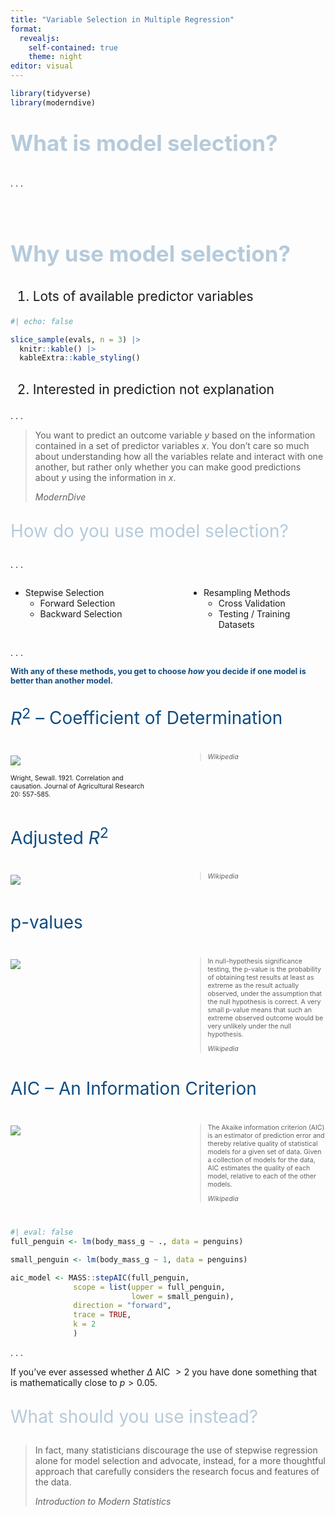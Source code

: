 ```yaml
---
title: "Variable Selection in Multiple Regression"
format: 
  revealjs:
    self-contained: true
    theme: night
editor: visual
---
```



```r
library(tidyverse)
library(moderndive)
```

## 

::: {style="font-size: 2.5em; color: #B6CADA;"}
**What is model selection?**
:::

. . .

</br>
</br>

::: {style="font-size: 2.5em; color: #B6CADA;"}
**Why use model selection?**
:::

## 

::: {style="font-size: 1.5em;"}
1. Lots of available predictor variables
:::

```r
#| echo: false

slice_sample(evals, n = 3) |> 
  knitr::kable() |> 
  kableExtra::kable_styling()
```


##

::: {style="font-size: 1.5em;"}
2. Interested in prediction not explanation
:::

. . .

> You want to predict an outcome variable $y$ based on the information contained in a set of predictor variables $x$. You don’t care so much about understanding how all the variables relate and interact with one another, but rather only whether you can make good predictions about $y$ using the information in $x$. 
>
> *ModernDive*

## 

::: {style="font-size: 2em; color: #B6CADA;"}
How do you use model selection?
:::

. . .

::: columns
::: {.column width="45%"}
- Stepwise Selection
  + Forward Selection
  + Backward Selection
:::

::: {.column width="5%"}
:::

::: {.column width="45%"}
- Resampling Methods
  + Cross Validation
  + Testing / Training Datasets
:::
:::

. . .

::: {style="font-size: 0.9em; color: #0F4C81;"}

**With any of these methods, you get to choose _how_ you decide if one model is better than another model.**
:::

## 

::: {style="font-size: 2em; color: #0F4C81;"}
$R^2$ -- Coefficient of Determination
:::

<!-- Wright was one of the giants of 20th century evolutionary biology. -->

::: columns
::: {.column width="45%"}
![](images/wright.jpg)

::: {style="font-size: 0.75em;"}
Wright, Sewall. 1921. Correlation and causation. Journal of Agricultural Research 20: 557-585.
:::
:::

::: {.column width="5%"}
:::

::: {.column width="45%"}

::: {style="font-size: 0.75em;"}
> 
>
> *Wikipedia*

:::
:::
:::

## 

::: {style="font-size: 2em; color: #0F4C81;"}
Adjusted $R^2$
:::

::: columns
::: {.column width="45%"}
![](images/ezekiel.jfif)
:::

::: {.column width="5%"}
:::

::: {.column width="45%"}

::: {style="font-size: 0.75em;"}
> 
>
> *Wikipedia*

:::
:::
:::


## 

::: {style="font-size: 2em; color: #0F4C81;"}
p-values
:::

::: columns
::: {.column width="45%"}
![](images/fisher.jfif)
:::

::: {.column width="5%"}
:::

::: {.column width="45%"}

::: {style="font-size: 0.75em;"}
> In null-hypothesis significance testing, the p-value is the probability of obtaining test results at least as extreme as the result actually observed, under the assumption that the null hypothesis is correct. A very small p-value means that such an extreme observed outcome would be very unlikely under the null hypothesis. 
>
> *Wikipedia*

:::
:::
:::

## 

::: {style="font-size: 2em; color: #0F4C81;"}
AIC -- An Information Criterion
:::

::: columns
::: {.column width="45%"}
![](images/akaike.jpg)
:::

::: {.column width="5%"}
:::

::: {.column width="45%"}

::: {style="font-size: 0.75em;"}
> The Akaike information criterion (AIC) is an estimator of prediction error and thereby relative quality of statistical models for a given set of data. Given a collection of models for the data, AIC estimates the quality of each model, relative to each of the other models.
>
> *Wikipedia*

:::
:::
:::

##

```r
#| eval: false
full_penguin <- lm(body_mass_g ~ ., data = penguins)

small_penguin <- lm(body_mass_g ~ 1, data = penguins)

aic_model <- MASS::stepAIC(full_penguin, 
              scope = list(upper = full_penguin, 
                           lower = small_penguin), 
              direction = "forward", 
              trace = TRUE, 
              k = 2
              )
```

. . .

If you’ve ever assessed whether $\Delta$ AIC $> 2$ you have done something that is mathematically close to $p > 0.05$.

## 

::: {style="font-size: 2em; color: #B6CADA;"}
What should you use instead?
:::

> In fact, many statisticians discourage the use of stepwise regression alone for model selection and advocate, instead, for a more thoughtful approach that carefully considers the research focus and features of the data.
>
> *Introduction to Modern Statistics*
